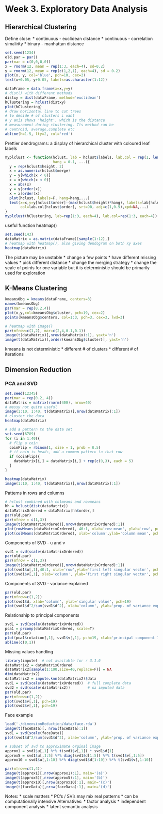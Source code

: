 Week 3. Exploratory Data Analysis
=================================
Hierarchical Clustering
------------------------
Define close:
* continuous - euclidean distance
* continuous - correlation simalirity
* binary - manhattan distance
```r
set.seed(1234)
old.par = par()
par(mar = c(0,0,0,0))
x = rnorm(12, mean = rep(1:3, each=4), sd=0.2)
y = rnorm(12, mean = rep(c(1,2,1), each=4), sd = 0.2)
plot(x, y, col='blue', pch=10, cex=2)
text(x+0.05, y+0.05, labels=as.character(1:12))

dataFrame = data.frame(x=x,y=y)
# dist() with different methods
distxy = dist(dataFrame, method='euclidean')
hClustering = hclust(distxy)
plot(hClustering)
# draw horizontal line to cut trees
# to decide # of clusters i want
# y axis shows 'height', which is the distance
# measurement during clustering. Its method can be
# centroid, average,complete etc
abline(h=1.5, lty=2, col='red')
```

Prettier dendrograms: a display of hierarchical cluster with coloured leaf labels
```r
myplclust <- function(hclust, lab = hclust$labels, lab.col = rep(1, length(hclust$labels)), 
                      hang = 0.1, ...){
  y = rep(hclust$height, 2)
  x = as.numeric(hclust$merge)
  y = y[which(x < 0)]
  x = x[which(x < 0)]
  x = abs(x)
  y = y[order(x)]
  x = x[order(x)]
  plot(hclust, labels=F, hang=hang,...)
  text(x=x,y=y[hclust$order]-(max(hclust$height)*hang), labels=lab[hclust$order],
       col=lab.col[hclust$order], srt=90, adj=c(1,0.5),xpd=NA,...)
}
myplclust(hClustering, lab=rep(1:3, each=4), lab.col=rep(1:3, each=4))
```

useful function heatmap()
```r
set.seed(143)
dataMatrix = as.matrix(dataFrame)[sample(1:12),]
# heatmap with heatmap(), also giving dendogram on both xy axes
heatmap(dataMatrix)
```

The picture may be unstable
* change a few points
* have different missing values
* pick different distance
* change the merging strategy
* change the scale of points for one variable
but it is deterministic
should be primarily used for exploration

K-Means Clustering
-------------------
```r
kmeansObg = kmeans(dataFrame, centers=3)
names(kmeansObg)
par(mar = rep(0.2,4))
plot(x,y,col=kmeansObg$cluster, pch=19, cex=2)
points(kmeansObg$centers, col=1:3, pch=3, cex=3, lwd=3)

# heatmap with image()
par(mfrow=c(1,2), mar=c(2,4,0.1,0.1))
image(t(dataMatrix)[,nrow(dataMatrix):1], yaxt='n')
image(t(dataMatrix)[,order(kmeansObg$cluster)], yaxt='n')
```

kmeans is not deterministic
* different # of clusters
* different # of iterations

Dimension Reduction
--------------------
### PCA and SVD
```r
set.seed(12345)
par(mar = rep(0.2, 4))
dataMatrix = matrix(rnorm(400), nrow=40)
# messy not quite useful
image(1:10, 1:40, t(dataMatrix)[,nrow(dataMatrix):1])
# cluster the data
heatmap(dataMatrix)

# add a pattern to the data set
set.seed(6789)
for (i in 1:40){
  # flip a coin
  coinFlip = rbinom(1, size = 1, prob = 0.5)
  # if coin is heads, add a common pattern to that row
  if (coinFlip){
    dataMatrix[i,] = dataMatrix[i,] + rep(c(0,3), each = 5)
  }
}

heatmap(dataMatrix)
image(1:10, 1:40, t(dataMatrix)[,nrow(dataMatrix):1])
```

Patterns in rows and columns
```r
# hclust combined with colmeans and rowmeans
hh = hclust(dist(dataMatrix))
dataMatrixOrdered = dataMatrix[hh$order,]
par(old.par)
par(mfrow = c(1,3))
image(t(dataMatrixOrdered)[,nrow(dataMatrixOrdered):1])
plot(rowMeans(dataMatrixOrdered), 40:1, xlab='row mean', ylab='row', pch=19)
plot(colMeans(dataMatrixOrdered), xlab='column',ylab='column mean', pch=19)
```

Components of SVD - u and v
```r
svd1 = svd(scale(dataMatrixOrdered))
par(old.par)
par(mfrow = c(1,3))
image(t(dataMatrixOrdered)[,nrow(dataMatrixOrdered):1])
plot(svd1$u[,1],40:1, xlab='row',ylab='first left singular vector', pch=19)
plot(svd1$v[,1], xlab='column', ylab='first right singular vector', pch=19)
```

Components of SVD - variance explained
```r
par(old.par)
par(mfrow=c(1,2))
plot(svd1$d, xlab='column', ylab='singular value', pch=19)
plot(svd1$d^2/sum(svd1$d^2), xlab='column', ylab='prop. of variance explained', pch=19)
```

Relationship to principal components
```r
svd1 = svd(scale(dataMatrixOrdered))
pca1 = prcomp(dataMatrixOrdered, scale=T)
par(old.par)
plot(pca1$rotation[,1], svd1$v[,1], pch=19, xlab='principal component 1', ylab='right singular vector 1')
abline(c(0,1))
```

Missing values handling
```r
library(impute)  # not available for r 3.1.0
dataMatrix2 = dataMatrixOrdered
dataMatrix2[sample(1:100,size=40,replace=F)] = NA
dim(dataMatrix2)
dataMatrix2 = impute.knn(dataMatrix2)$data
svd1 = svd(scale(dataMatrixOrdered))  # full complete data
svd2 = svd(scale(dataMatrix2))        # na imputed data
par(old.par)
par(mfrow=c(1,2))
plot(svd1$v[,1], pch=19)
plot(svd2$v[,1], pch=19)
```

Face example
```r
load('./dimensionReduction/data/face.rda')
image(t(faceData)[, nrow(faceData):1])
svd1 = svd(scale(faceData))
plot(svd1$d^2/sum(svd1$d^2), xlab='column', ylab='prop. of variance explained', pch=19)

# subset of svd to approximate orginal image
approx1 = svd1$u[,1] %*% t(svd1$v[,1]) * svd1$d[1]
approx5 = svd1$u[,1:5] %*% diag(svd1$d[1:5]) %*% t(svd1$v[,1:5])
approx10 = svd1$u[,1:10] %*% diag(svd1$d[1:10]) %*% t(svd1$v[,1:10])

par(mfrow=c(1,4))
image(t(approx1)[,nrow(approx1):1], main='(a)')
image(t(approx5)[,nrow(approx5):1], main='(b)')
image(t(approx10)[,nrow(approx10):1], main='(c)')
image(t(faceData)[,nrow(faceData):1], main='(d)')

```

Notes:
* scale matters
* PC's / SV's may mix real patterns
* can be computationally intensive
Alternatives:
* factor analysis
* independent component analysis
* latent semantic analysis